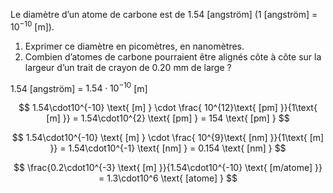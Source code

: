 ::: {.Exercise data-latex=""}

Le diamètre d'un atome de carbone est de 1.54 [angström] (1 [angström] = $10^{-10}$ [m]).

1. Exprimer ce diamètre en picomètres, en nanomètres.
\vspace{\stretch{1}}
2. Combien d'atomes de carbone pourraient être alignés côte à côte sur la largeur d'un trait de crayon de 0.20 mm de large ?
\vspace{\stretch{1}}

:::

::: {.Answer data-latex=""}

1.54 [angström] = $1.54\cdot10^{-10}$ [m]  

$$ 1.54\cdot10^{-10} \text{ [m] } \cdot \frac{ 10^{12}\text{ [pm] }}{1\text{ [m] }} = 1.54\cdot10^{2} \text{ [pm] } = 154 \text{ [pm] } $$

$$ 1.54\cdot10^{-10} \text{ [m] } \cdot \frac{ 10^{9}\text{ [nm] }}{1\text{ [m] }} = 1.54\cdot10^{-1} \text{ [nm] } = 0.154 \text{ [nm] } $$

$$ \frac{0.2\cdot10^{-3} \text{ [m] }}{1.54\cdot10^{-10} \text{ [m/atome] }} = 1.3\cdot10^6 \text{ [atome] } $$

:::
